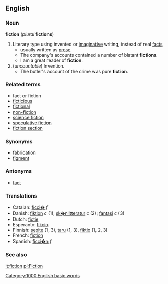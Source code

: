 == English ==
=== Noun ===
'''fiction''' (''plural'' '''fictions''')
# Literary type using invented or [[imaginative]] writing, instead of real [[fact|facts]]
#* usually written as [[prose]]
#*The company's accounts contained a number of blatant '''fictions'''.
#*I am a great reader of '''fiction'''.
# (''uncountable'') Invention.
#*The butler's account of the crime was pure '''fiction'''.

=== Related terms ===

*fact or fiction
*[[ficticious]]
*[[fictional]]
*[[non-fiction]]
*[[science fiction]]
*[[speculative fiction]]
*[[fiction section]]

=== Synonyms ===
*[[fabrication]]
*[[figment]]
=== Antonyms ===
*[[fact]]
===Translations===
*Catalan: [[ficci�]] ''f''
*Danish: [[fiktion]] ''c'' (1); [[sk�nlitteratur]] ''c'' (2); [[fantasi]] ''c'' (3)
*Dutch: [[fictie]]
*Esperanto: [[fikcio]]
*Finnish: [[sepite]] (1, 3), [[taru#Finnish|taru]] (1, 3), [[fiktio]] (1, 2, 3)
*French: [[fiction]]
*Spanish: [[ficci�n]] ''f''
=== See also ===
{{pedialite}}
[[it:fiction]]
[[pl:Fiction]]

{{BE-ready}}
[[Category:1000 English basic words]]